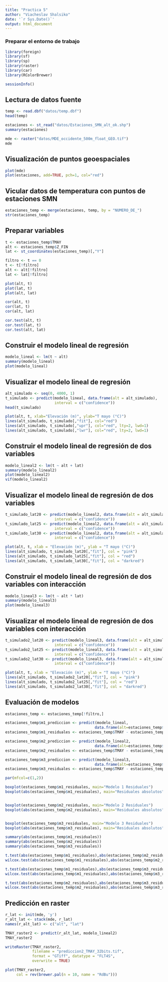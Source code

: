 ---
title: "Practica 5"
author: "Viacheslav Shalsiko"
date: '`r Sys.Date()`'
output: html_document
---

### Preparar el entorno de trabajo

```{r}
library(foreign)
library(sf)
library(sp)
library(raster)
library(car)
library(RColorBrewer)

sessionInfo()
```

## Lectura de datos fuente

```{r}
temp <- read.dbf("datos/temp.dbf")
head(temp)

estaciones <- st_read("datos/Estaciones_SMN_alt_ok.shp")
summary(estaciones)

mde <- raster("datos/MDE_occidente_500m_float_GEO.tif")
mde
```

## Visualización de puntos geoespaciales

```{r fig.height=7}
plot(mde)
plot(estaciones, add=TRUE, pch=1, col="red")
```

## Vicular datos de temperatura con puntos de estaciones SMN

```{r}
estaciones_temp <- merge(estaciones, temp, by = "NUMERO_DE_")
str(estaciones_temp)
```

## Preparar variables

```{r}
t <- estaciones_temp$TMAY
alt <- estaciones_temp$Z_FIN
lat <- st_coordinates(estaciones_temp)[,"Y"]

filtro <- t == 0
t <- t[!filtro]
alt <- alt[!filtro]
lat <- lat[!filtro]

plot(alt, t)
plot(lat, t)
plot(alt, lat)

cor(alt, t)
cor(lat, t)
cor(alt, lat)

cor.test(alt, t)
cor.test(lat, t)
cor.test(alt, lat)
```

## Construir el modelo lineal de regresión

```{r}
modelo_lineal <- lm(t ~ alt)
summary(modelo_lineal)
plot(modelo_lineal)
```

## Visualizar el modelo lineal de regresión

```{r}
alt_simulado <- seq(0, 4000, 1)
t_simulado <- predict(modelo_lineal, data.frame(alt = alt_simulado), 
                      interval = c("confidence"))
head(t_simulado)

plot(alt, t, xlab="Elevación (m)", ylab="T mayo (°C)")
lines(alt_simulado, t_simulado[,"fit"], col="red")
lines(alt_simulado, t_simulado[,"upr"], col="red", lty=2, lwd=1)
lines(alt_simulado, t_simulado[,"lwr"], col="red", lty=2, lwd=1)
```

## Construir el modelo lineal de regresión de dos variables

```{r}
modelo_lineal2 <- lm(t ~ alt + lat)
summary(modelo_lineal2)
plot(modelo_lineal2)
vif(modelo_lineal2)
```

## Visualizar el modelo lineal de regresión de dos variables

```{r}
t_simulado_lat20 <- predict(modelo_lineal2, data.frame(alt = alt_simulado, lat=20), 
                      interval = c("confidence"))
t_simulado_lat25 <- predict(modelo_lineal2, data.frame(alt = alt_simulado, lat=25), 
                      interval = c("confidence"))
t_simulado_lat30 <- predict(modelo_lineal2, data.frame(alt = alt_simulado, lat=30), 
                      interval = c("confidence"))

plot(alt, t, xlab = "Elevación (m)", ylab = "T mayo (°C)")
lines(alt_simulado, t_simulado_lat20[,"fit"], col = "pink")
lines(alt_simulado, t_simulado_lat25[,"fit"], col = "red")
lines(alt_simulado, t_simulado_lat30[,"fit"], col = "darkred")
```

## Construir el modelo lineal de regresión de dos variables con interacción

```{r}
modelo_lineal3 <- lm(t ~ alt * lat)
summary(modelo_lineal3)
plot(modelo_lineal3)
```

## Visualizar el modelo lineal de regresión de dos variables con interacción

```{r}
t_simulado2_lat20 <- predict(modelo_lineal3, data.frame(alt = alt_simulado, lat=20), 
                      interval = c("confidence"))
t_simulado2_lat25 <- predict(modelo_lineal3, data.frame(alt = alt_simulado, lat=25), 
                      interval = c("confidence"))
t_simulado2_lat30 <- predict(modelo_lineal3, data.frame(alt = alt_simulado, lat=30), 
                      interval = c("confidence"))

plot(alt, t, xlab = "Elevación (m)", ylab = "T mayo (°C)")
lines(alt_simulado, t_simulado2_lat20[,"fit"], col = "pink")
lines(alt_simulado, t_simulado2_lat25[,"fit"], col = "red")
lines(alt_simulado, t_simulado2_lat30[,"fit"], col = "darkred")
```

## Evaluación de modelos

```{r}
estaciones_temp <- estaciones_temp[!filtro,]

estaciones_temp$m1_prediccion <- predict(modelo_lineal, 
                                        data.frame(alt=estaciones_temp$Z_FIN))
estaciones_temp$m1_residuales <- estaciones_temp$TMAY - estaciones_temp$m1_prediccion

estaciones_temp$m2_prediccion <- predict(modelo_lineal2, 
                                        data.frame(alt=estaciones_temp$Z_FIN))
estaciones_temp$m2_residuales <- estaciones_temp$TMAY - estaciones_temp$m2_prediccion

estaciones_temp$m3_prediccion <- predict(modelo_lineal3, 
                                        data.frame(alt=estaciones_temp$Z_FIN))
estaciones_temp$m3_residuales <- estaciones_temp$TMAY - estaciones_temp$m3_prediccion

par(mfcol=c(1,2))

boxplot(estaciones_temp$m1_residuales, main="Modelo 1 Residuales")
boxplot(abs(estaciones_temp$m1_residuales), main="Residuales absolutos")


boxplot(estaciones_temp$m2_residuales, main="Modelo 2 Residuales")
boxplot(abs(estaciones_temp$m2_residuales), main="Residuales absolutos")


boxplot(estaciones_temp$m3_residuales, main="Modelo 3 Residuales")
boxplot(abs(estaciones_temp$m3_residuales), main="Residuales absolutos")

summary(abs(estaciones_temp$m1_residuales))
summary(abs(estaciones_temp$m2_residuales))
summary(abs(estaciones_temp$m3_residuales))

t.test(abs(estaciones_temp$m1_residuales),abs(estaciones_temp$m2_residuales))
wilcox.test(abs(estaciones_temp$m1_residuales),abs(estaciones_temp$m2_residuales))

t.test(abs(estaciones_temp$m1_residuales),abs(estaciones_temp$m3_residuales))
wilcox.test(abs(estaciones_temp$m1_residuales),abs(estaciones_temp$m3_residuales))

t.test(abs(estaciones_temp$m2_residuales),abs(estaciones_temp$m3_residuales))
wilcox.test(abs(estaciones_temp$m2_residuales),abs(estaciones_temp$m3_residuales))
```

## Predicción en raster

```{r fig.height=7}
r_lat <- init(mde, 'y')
r_alt_lat <- stack(mde, r_lat)
names(r_alt_lat) <- c("alt", "lat")

TMAY_raster2 <- predict(r_alt_lat, modelo_lineal2)
TMAY_raster2

writeRaster(TMAY_raster2,
            filename = "prediccion2_TMAY_32bits.tif",
            format = "GTiff", datatype = "FLT4S",
            overwrite = TRUE)

plot(TMAY_raster2, 
     col = rev(brewer.pal(n = 10, name = "RdBu")))
```



